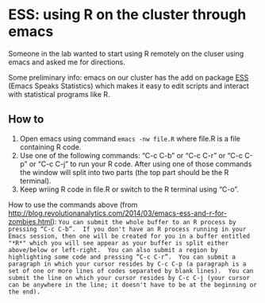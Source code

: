 # ESS: using R on the cluster through emacs
Someone in the lab wanted to start using R remotely on the cluser using emacs and asked me for directions. 

Some preliminary info: emacs on our cluster has the add on package [ESS](http://ess.r-project.org/) (Emacs Speaks Statistics) which makes it easy to edit scripts and interact with statistical programs like R.

## How to 
1.   Open emacs using command
```emacs -nw file.R```
where file.R is a file containing R code. 
2.   Use one of the following commands:  “C-c C-b” or “C-c C-r” or "C-c C-p" or "C-c C-j" to run your R code. After using one of those commands the window will split into two parts (the top part should be the R terminal). 
3. Keep wriing R code in file.R or switch to the R terminal using "C-o".

How to use the commands above (from [http://blog.revolutionanalytics.com/2014/03/emacs-ess-and-r-for-zombies.html](http://blog.revolutionanalytics.com/2014/03/emacs-ess-and-r-for-zombies.html)):
```You can submit the whole buffer to an R process by pressing “C-c C-b”.  If you don't have an R process running in your Emacs session, then one will be created for you in a buffer entitled "*R*" which you will see appear as your buffer is split either above/below or left-right.  You can also submit a region by highlighting some code and pressing “C-c C-r”.  You can submit a paragraph in which your cursor resides by C-c C-p (a paragraph is a set of one or more lines of codes separated by blank lines).  You can submit the line on which your cursor resides by C-c C-j (your cursor can be anywhere in the line; it doesn't have to be at the beginning or the end).```




